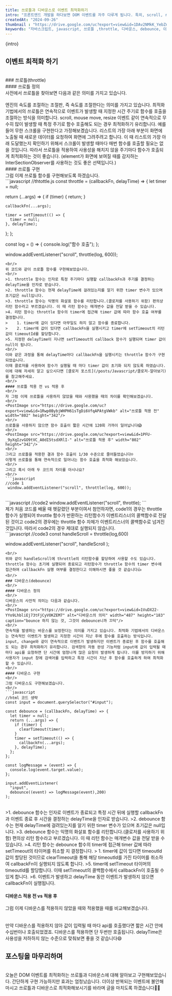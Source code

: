 ```yaml
---
title: 쓰로틀과 디바운스로 이벤트 최적화하기
intro: "프론트엔드 개발을 하다보면 DOM 이벤트를 자주 다루게 됩니다. 특히, scroll, resize, form change와 같은 이벤트는 연속적으로 발생해 함수를 매우 빈번하게 호출하게 됩니다. 만약 scroll 이벤트가 발생할 때마다 서버에 요청하는 함수가 있다면, 10초 동안 100번 이상 요청이 발생할 수도 있습니다. 과도한 서버 요청은 곧 비용으로 직결되기 때문에, 함수 호출 빈도를 최적화하는 것이 중요합니다. 오늘은 쓰로틀(throttle)과 디바운스(debounce)를 사용해 이벤트를 최적화하는 방법에 대해 알아보겠습니다."
createdAt: "2024-09-26"
thumbnail : "https://drive.google.com/uc?export=view&id=1DAv2NMkK_YebZn5P7PJItM2RqJ3CeKkJ" 
keywords: "자바스크립트, javascript, 쓰로틀 ,throttle, 디바운스, debounce, 이벤트 최적화"
---
```

<p>{intro}</p>
<Spacing size="lg" />

## 이벤트 최적화 하기
<br/>
### 쓰로틀(throttle)
<br/>
#### 쓰로틀 정의
<br/>
사전에서 쓰로틀을 찾아보면 다음과 같은 의미를 가지고 있습니다.
<br/>
<PostImage src="https://drive.google.com/uc?export=view&id=1EAdQ4Sgn21ZZGOSo_Jw1pnVQilePn3X-" alt="쓰로틀의 의미" width="482" height="223"/>
<br/>
엔진의 속도를 조절하는 조절판, 즉 속도를 조절한다는 의미를 가지고 있습니다. 최적화 기법에서의 쓰로틀은 연속적으로 이벤트가 발생할 때 지정한 시간 주기로 함수를 호출을 조절하는 방식을 의미합니다. scroll, mouse move, resize 이벤트 같이 연속적으로 무수히 많이 발생할 때 특정 주기로 함수 호출해도 되는 경우 최적화하기 유리합니다.
예를 들어 무한 스크롤을 구현한다고 가정해보곘습니다. 리스트의 가장 아래 부분이 화면에 노출될 때 새로운 데이터를 요청하여 화면에 그려주려고 합니다. 이 때 리스트의 가장 아래 도달했는지 확인하기 위해서 스크롤이 발생할 때마다 매번 함수를 호출할 필요는 없을 것입니다. 따라서 쓰로틀을 적용하여 사용성을 해치지 않을 주기마다 함수가 호출되게 최적화하는 것이 좋습니다. 
(element가 화면에 보여질 때를 감지하는 InterSectionObserver를 사용하는 것도 좋은 선택입니다.)
<br/>
#### 쓰로틀 구현
<br/>
그럼 이제 쓰로틀 함수를 구현해보도록 하겠습니다.
<br/>
```javascript
//thtottle.js
const throttle = (callbackFn, delayTime) => {
  let timer = null;
  
  return (...args) => {
    if (timer) {
      return;
    }
          
    callbackFn(...args);
    
    timer = setTimeout(() => {
      timer = null;
    }, delayTime);
  };
};

const log = () => {
  console.log("함수 호출");
};

window.addEventListener("scroll", throttle(log, 600));
```
<br/>
위 코드와 같이 쓰로틀 함수를 구현해보았습니다.
<br/>
>1. throttle 함수는 인자로 특정 주기마다 실행할 callbackFn과 주기를 결정하는 delayTime을 인자로 받습니다.
>2. throttle 함수는 현재 delayTime에 걸려있는지를 알기 위한 timer 변수가 있으며 초기값은 null입니다.
>3. throttle 함수는 익명의 화살표 함수를 리턴합니다.(클로저를 사용하기 위함) 편의상 리턴 함수라고 부르겠습니다. 이 때 리턴 함수는 매개변수 값을 전달 받을 수 있습니다.
>4. 리턴 함수는 throttle 함수의 timer에 접근해 timer 값에 따라 함수 호출 여부를 결정합니다.
>    1. timer에 값이 있다면 아무일도 하지 않고 함수를 종료합니다.
>    2. timer에 값이 있다면 callbackFn을 실행시키고 timer에 setTimeout의 리턴 값이 timeoutId를 할당합니다.
>5. 지정한 delayTime이 지나면 setTimeout의 callback 함수가 실행되며 timer 값이 null이 됩니다.
<br/>
이와 같은 과정을 통해 delayTime마다 callbackFn을 실행시키는 throttle 함수가 구현되었습니다.
이때 클로저를 사용하여 함수가 실행될 때 마다 timer 값이 초기화 되지 않도록 하였습니다. 이에 대해 자세히 알고 싶으시다면 [클로저 포스트](/posts/Javascript/클로저-알아보기)를 참고해주세요.
<br/>
#### 쓰로틀 적용 전 vs 적용 후
<br/>
자 그럼 이제 쓰로틀을 사용하지 않았을 때와 사용했을 때의 차이를 확인해보겠습니다.
<br/>
<PostImage src="https://drive.google.com/uc?export=view&id=1Rwp0BybjWHPH61sTgDi6VfqAPAtgVWkb" alt="쓰로틀 적용 전" width="802" height="342"/>
<br/>
쓰로틀을 사용하지 않으면 함수 호출이 짧은 시간에 120회 가까이 일어납니다😱 
<br/>
<PostImage src="https://drive.google.com/uc?export=view&id=1PFU-_9yXqIzvGO9tVC_A0dI5tsdXRlI-" alt="쓰로틀 적용 후" width="802" height="342"/>
<br/>
그리고 쓰로틀을 적용한 결과 함수 호출이 1/30 수준으로 줄어들었습니다☺️ 
이렇게 쓰로틀을 통해 연속적으로 일어나는 함수 호출을 최적화 해보았습니다.
<br/>
그리고 혹시 아래 두 코드의 차이를 아시나요?
<br/>
```javascript
//code 1
 window.addEventListener("scroll", throttle(log, 600));
```
<br/>
```javascript
//code2
 window.addEventListener("scroll", throttle);
```
<br/>
제가 처음 코드를 배울 때 헷갈렸던 부분이여서 첨언하자면, code1의 경우는 throttle 함수가 실행되어 throttle 함수가 반환하는 리턴함수가 이벤트리스너의 콜백함수로 전달된 것이고
code2의 경우에는 throttle 함수 자체가 이벤트리스너의 콜백함수로 넘겨진 것입니다.
따라서 code2의 경우 제대로 실행되지 않습니다.
<br/>
```javascript
//code3
const handleScroll = throttle(log,600)

 window.addEventListener("scroll", handleScroll );
```
<br/>
위와 같이 handleScroll에 throttle의 리턴함수를 할당하여 사용할 수도 있습니다. throttle 함수는 초기에 실행되어 종료되고 리턴함수가 throttle 함수의 timer 변수에 접근하여 callbackFn 실행 여부를 결정한다고 이해하시면 좋을 것 같습니다👍
<br/>
### 디바운스(debounce)
<br/>
#### 디바운스 정의
<br/>
디바운스의 사전적 의미는 다음과 같습니다. 
<br/>
<PostImage src="https://drive.google.com/uc?export=view&id=1VuDX22-YYo9LhbliEj73tFjCyVOKZEM7" alt="디바운스의 의미" width="487" height="183" caption="bounce 하지 않는 것, 그것이 debounce니까 끄덕"/>
<br/>
연속적을 발생하는 바운스를 보정한다는 의미를 가지고 있습니다. 최적화 기법에서의 디바운스는 연속적인 이벤트가 발생하고 지정한 시간이 지난 후에 함수를 호출하는 방식입니다. input, change와 같이 연속적으로 이벤트가 발생하지만 이벤트가 종료된 후 함수를 호출해도 되는 경우 최적화하기 유리합니다. 검색창의 자동 완성 기능처럼 input에 값이 입력될 때 마다 api를 요청하면 단 시간에 엄청나게 많은 요청이 발생하게 됩니다. 이를 방지하기 위해 사용자가 input 창에 검색어를 입력하고 특정 시간이 지난 후 함수를 호출하게 하여 최적화할 수 있습니다.
<br/>
#### 디바운스 구현
<br/>
그럼 디바운스도 구현해보겠습니다.
<br/>
```javascript
//html 코드 생략
const input = document.querySelector("#input");

const debounce = (callbackFn, delayTime) => {
  let timer = null;
  return (...args) => {
    if (timer) {
      clearTimeout(timer);
    }
    timer = setTimeout(() => {
      callbackFn(...args);
    }, delayTime);
  };
};

const logMessage = (event) => {
  console.log(event.target.value);
};
  
input.addEventListener(
  "input",
  debounce((event) => logMessage(event),200)
);

```
<br/>
>1. debounce 함수는 인자로 이벤트가 종료되고 특정 시간 뒤에 실행할 callbackFn과 이벤트 종료 후 시간을 결정하는 delayTime을 인자로 받습니다.
>2. debounce 함수는 현재 delayTime에 걸려있는지를 알기 위한 timer 변수가 있으며 초기값은 null입니다.
>3. debounce 함수는 익명의 화살표 함수를 리턴합니다.(클로저를 사용하기 위함) 편의상 리턴 함수라고 부르겠습니다. 이 때 리턴 함수는 매개변수 값을 전달 받을 수 있습니다.
>4. 리턴 함수는 debounce 함수의 timer에 접근해 timer 값에 따라 setTimeout의 타이머를 취소할 지 결정합니다.
>    1. timer에 값이 있다면 timeoutId 값이 할당된 것이므로 clearTimeout을 통해 해당 timeoutId를 가진 타이머를 취소하여 callbackFn이 실행되지 않도록 합니다.
>5. timer에 setTimeout 타이머의 timeoutId를 할당합니다. 이때 setTimeout의 콜백함수에서 callbackFn이 호출될 수 있게 합니다.
>6. 이벤트가 발생하고 delayTime 동안 이벤트가 발생하지 않으면 callbackFn이 실행됩니다.
<br/>

#### 디바운스 적용 전 vs 적용 후
그럼 이제 디바운스를 적용하지 않았을 때와 적용했을 때를 비교해보겠습니다.
<br/>
<PostImage src="https://drive.google.com/uc?export=view&id=1yOInFW8xaXE-HUL0_0cIK1Gh-kYjDpzX" alt="쓰로틀 적용 전" width="802" height="342" caption="강조되고 반복되는 이벤트는 개발자를 불안하게 해요!!"/>
<br/>
<PostImage src="https://drive.google.com/uc?export=view&id=1M1ePp99TMqSKtySE1-zyZE0wDRIjqpNH" alt="쓰로틀 적용 후" width="802" height="342"/>
<br/>
만약 디바운스를 적용하지 않아 값이 입력될 때 마다 api를 호출했다면 짧은 시간 안에 수십번이나 호출되었겠죠.
디바운스를 적용하면 단 두번만 호출됩니다. delayTime은 사용성을 저하하지 않는 수준으로 맞춰보면 좋을 것 같습니다😄
<br/>
## 포스팅을 마무리하며
<br/>
오늘은 DOM 이벤트를 최적화하는 쓰로틀과 디바운스에 대해 알아보고 구현해보았습니다. 간단하게 구현 가능하지만 효과는 엄청났습니다. 더이상 반복되는 이벤트에 불안해마시고 쓰로틀과 디바운스로 최적화해보시기를 바라며 글을 마치도록 하겠습니다👋👋










